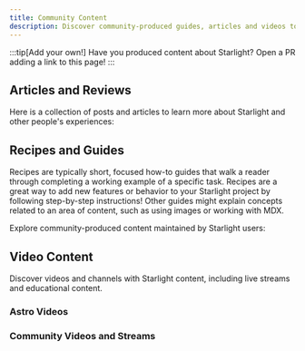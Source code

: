 ```yaml
---
title: Community Content
description: Discover community-produced guides, articles and videos to help you learn and build with Starlight!
---
```


:::tip[Add your own!]
Have you produced content about Starlight?
Open a PR adding a link to this page!
:::


## Articles and Reviews

Here is a collection of posts and articles to learn more about Starlight and other people's experiences:

<CardGrid>
	<LinkCard
		href="https://devm.io/open-source/starlight-astro"
		title="Static Site Generation with Starlight: “No idea is too big or too small when designing components”"
		description="Interview with Chris Swithinbank, Starlight Lead"
	/>
	<LinkCard
		href="https://frontendatscale.com/blog/hybrid-frontend-architecture/"
		title="Hybrid Frontend Architecture with Astro and Starlight"
		description="Discussion with Ben Holmes about application design and architecture and implementing a Starlight prototype"
	/>
		<LinkCard
		href="https://www.olets.dev/posts/comparing-docs-site-builders-vuepress-vs-starlight/"
		title="Comparing docs site builders: VuePress vs Starlight"
		description="How do the two frameworks measure up?"
	/>
</CardGrid>

## Recipes and Guides

Recipes are typically short, focused how-to guides that walk a reader through completing a working example of a specific task. Recipes are a great way to add new features or behavior to your Starlight project by following step-by-step instructions! Other guides might explain concepts related to an area of content, such as using images or working with MDX.

Explore community-produced content maintained by Starlight users:

<CardGrid>
	<LinkCard
		href="https://www.webpro.nl/scraps/versioned-docs-with-starlight-and-vercel"
		title="Versioned documentation with Starlight & Vercel"
		description="A guide to implementing separate versions of documentation for each major version of a project"
	/>
	<LinkCard
		href="https://blog.otterlord.dev/posts/starlight-algolia/"
		title="Use Algolia Docsearch with Starlight"
		description="A guide to replacing the default Pagefind searchbar with Algolia Docsearch"
	/>
	<LinkCard
		href="https://hideoo.dev/notes/starlight-heading-links"
		title="Add links to Starlight headings"
		description="A guide to using a rehype plugin to share links to specific sections of your documentation"
	/>
	<LinkCard
		href="https://blog.otterlord.dev/posts/starlight-sponsors/"
		title="Add sponsors to your Starlight site"
		description="A guide to implement a custom sponsors component in your documentation sidebar"
	/>
	<LinkCard
		href="https://hideoo.dev/notes/starlight-og-images"
		title="Add Open Graph images to Starlight"
		description="A guide to to using `astro-og-canvas` to generate social images and add the corresponding meta tags to your pages"
	/>
	<LinkCard
		href="https://hideoo.dev/notes/starlight-third-party-icon-sets"
		title="Use third-party icon sets in Starlight"
		description="A guide to using `unplug-icons` to expand your selection of available icons for Starlight"
	/>
	<LinkCard
		href="https://hideoo.dev/notes/starlight-custom-html-head"
		title="Edit the HTML head of Starlight pages"
		description="See how to add common head content such as web analytics, fonts, and scripts"
	/>
	<LinkCard
		href="https://dev.to/mrrobot/publishing-documentation-with-astro-starlight-691"
		title="Publishing Documentation with Astro Starlight"
		description="Getting started with Starlight documentation"
	/>

</CardGrid>

## Video Content

Discover videos and channels with Starlight content, including live streams and educational content.

### Astro Videos

<CardGrid>
	<LinkCard
		href="https://www.youtube.com/watch?v=5u0Ds7wzUeI"
		title="Starlight by Astro"
		description="Watch the official Starlight launch video"
	/>
	<LinkCard
		href="https://www.youtube.com/shorts/zjOWezSzd18"
		title="SUB 1 MINUTE RUN"
		description="Watch Ben launch a new Starlight site in under a minute!"
	/>
</CardGrid>

### Community Videos and Streams

<CardGrid>
	<LinkCard
		href="https://www.youtube.com/watch?v=sWkkHbwDeQc"
		title="Astro Starlight"
		description="Introduction to Starlight in under a minute."
	/>
	<LinkCard
		href="https://www.youtube.com/watch?v=-Ki-1E5gNCk"
		title="Astro Starlight Documentation Template (build custom app docs!)"
		description="Get a new Starlight site up and running in about 5 minutes"
	/>
</CardGrid>